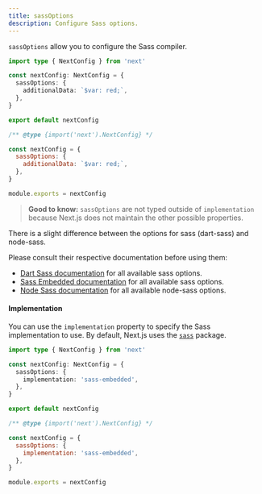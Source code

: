 ```yaml
---
title: sassOptions
description: Configure Sass options.
---
```


`sassOptions` allow you to configure the Sass compiler.

```ts filename="next.config.ts" switcher
import type { NextConfig } from 'next'

const nextConfig: NextConfig = {
  sassOptions: {
    additionalData: `$var: red;`,
  },
}

export default nextConfig
```

```js filename="next.config.js" switcher
/** @type {import('next').NextConfig} */

const nextConfig = {
  sassOptions: {
    additionalData: `$var: red;`,
  },
}

module.exports = nextConfig
```

> **Good to know:** `sassOptions` are not typed outside of `implementation` because Next.js does not maintain the other possible properties.

There is a slight difference between the options for sass (dart-sass) and node-sass.

Please consult their respective documentation before using them:

- [Dart Sass documentation](https://sass-lang.com/documentation/js-api/interfaces/options/) for all available sass options.
- [Sass Embedded documentation](https://github.com/sass/embedded-host-node) for all available sass options.
- [Node Sass documentation](https://github.com/sass/node-sass/#options) for all available node-sass options.

#### Implementation

You can use the `implementation` property to specify the Sass implementation to use. By default, Next.js uses the [`sass`](https://www.npmjs.com/package/sass) package.

```ts filename="next.config.ts" switcher
import type { NextConfig } from 'next'

const nextConfig: NextConfig = {
  sassOptions: {
    implementation: 'sass-embedded',
  },
}

export default nextConfig
```

```js filename="next.config.js" switcher
/** @type {import('next').NextConfig} */

const nextConfig = {
  sassOptions: {
    implementation: 'sass-embedded',
  },
}

module.exports = nextConfig
```
